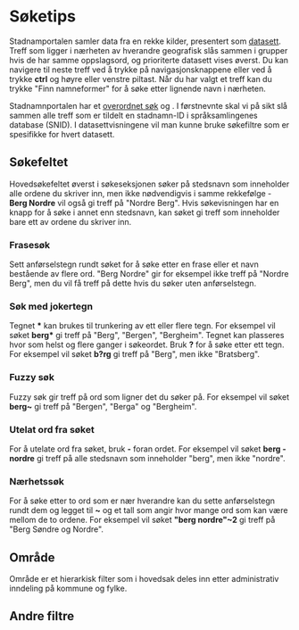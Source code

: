 

# Søketips
Stadnamportalen samler data fra en rekke kilder, presentert som [datasett](/datasets). Treff som ligger i nærheten av hverandre geografisk slås sammen i grupper hvis de har samme oppslagsord, og prioriterte datasett vises øverst. Du kan navigere til neste
treff ved å trykke på navigasjonsknappene eller ved å trykke **ctrl** og høyre eller venstre piltast. Når du har valgt et treff kan du trykke "Finn namneformer" for å søke etter lignende navn i nærheten.

Stadnamnportalen har et [overordnet søk](/view/search) og . I førstnevnte skal vi på sikt slå sammen alle treff som er tildelt en stadnamn-ID i språksamlingenes
database (SNID). I datasettvisningene vil man kunne bruke søkefiltre som er spesifikke for hvert datasett.

## Søkefeltet
Hovedsøkefeltet øverst i søkeseksjonen søker på stedsnavn som inneholder alle ordene du skriver inn, men ikke nødvendigvis i samme rekkefølge - **Berg Nordre** vil også gi treff på "Nordre Berg".
Hvis søkevisningen har en knapp for å søke i annet enn stedsnavn, kan søket gi treff som inneholder bare ett av ordene du skriver inn.

### Frasesøk
Sett anførselstegn rundt søket for å søke etter en frase eller et navn bestående av flere ord. "Berg Nordre" gir for eksempel ikke treff på "Nordre Berg", men du vil få treff på dette hvis du søker uten anførselstegn.

### Søk med jokertegn
Tegnet **\*** kan brukes til trunkering av ett eller flere tegn. For eksempel vil søket **berg\*** gi treff på "Berg", "Bergen", "Bergheim". Tegnet kan plasseres hvor som helst og flere ganger i søkeordet.
Bruk **?** for å søke etter ett tegn. For eksempel vil søket **b?rg** gi treff på "Berg", men ikke "Bratsberg".

### Fuzzy søk
Fuzzy søk gir treff på ord som ligner det du søker på. For eksempel vil søket **berg~** gi treff på "Bergen", "Berga" og "Bergheim".

### Utelat ord fra søket
For å utelate ord fra søket, bruk **-** foran ordet. For eksempel vil søket **berg -nordre** gi treff på alle stedsnavn som inneholder "berg", men ikke "nordre".

### Nærhetssøk
For å søke etter to ord som er nær hverandre kan du sette anførselstegn rundt dem og legget til **~** og et tall som angir hvor mange ord som kan være mellom de to ordene. For eksempel vil søket **"berg  nordre"~2** gi treff på "Berg Søndre og Nordre".

## Område
Område er et hierarkisk filter som i hovedsak deles inn etter administrativ inndeling på kommune og fylke.

## Andre filtre


